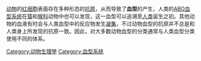 {{Unreferenced|time=2020-10-28T09:14:37+00:00}}
[[动物|动物]]的[[红细胞|红细胞]]表面存在多种形态的[[抗原|抗原]]，从而导致了'''血型'''的产生，人类的[[ABO血型系统|ABO血型系统]]在[[猿|猿]]和[[猴科|猴科]]动物中也可以发现，这一血型可以追溯至[[人类|人类]]诞生之初。其他动物的血液有时会与人类血型中的反应物发生[[凝集|凝集]]，不过动物血型的抗原并不总是和人类身上所发现的抗原一致。因此，对大多数动物血型的分类通常与人类血型分类使用不同的体系。

[[Category:动物生理學|Category:动物生理學]]
[[Category:血型系统|Category:血型系统]]